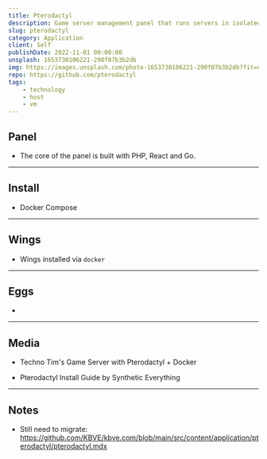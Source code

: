 ```yaml
---
title: Pterodactyl
description: Game server management panel that runs servers in isolated docker containers.
slug: pterodactyl
category: Application
client: Self
publishDate: 2022-11-01 00:00:00
unsplash: 1653730106221-290f07b3b2db
img: https://images.unsplash.com/photo-1653730106221-290f07b3b2db?fit=crop&w=1400&h=700&q=75
repo: https://github.com/pterodactyl
tags:
    - technology
    - host
    - vm
---
```


## Panel

-   The core of the panel is built with PHP, React and Go.

---

## Install

-   Docker Compose


---

## Wings

-   Wings installed via `docker`


---

## Eggs

-

---

## Media

-   Techno Tim's Game Server with Pterodactyl + Docker
   
-   Pterodactyl Install Guide by Synthetic Everything

---

## Notes

-   Still need to migrate: https://github.com/KBVE/kbve.com/blob/main/src/content/application/pterodactyl/pterodactyl.mdx